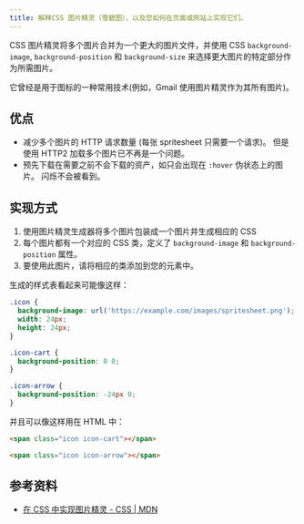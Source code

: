 ```yaml
---
title: 解释CSS 图片精灵（雪碧图），以及您如何在页面或网站上实现它们。
---
```


CSS 图片精灵将多个图片合并为一个更大的图片文件，并使用 CSS `background-image`, `background-position` 和 `background-size` 来选择更大图片的特定部分作为所需图片。

它曾经是用于图标的一种常用技术(例如，Gmail 使用图片精灵作为其所有图片)。

## 优点

- 减少多个图片的 HTTP 请求数量 (每张 spritesheet 只需要一个请求)。 但是使用 HTTP2 加载多个图片已不再是一个问题。
- 预先下载在需要之前不会下载的资产，如只会出现在 `:hover` 伪状态上的图片。 闪烁不会被看到。

## 实现方式

1.  使用图片精灵生成器将多个图片包装成一个图片并生成相应的 CSS
2.  每个图片都有一个对应的 CSS 类，定义了 `background-image` 和 `background-position` 属性。
3.  要使用此图片，请将相应的类添加到您的元素中。

生成的样式表看起来可能像这样：

```css
.icon {
  background-image: url('https://example.com/images/spritesheet.png');
  width: 24px;
  height: 24px;
}

.icon-cart {
  background-position: 0 0;
}

.icon-arrow {
  background-position: -24px 0;
}
```

并且可以像这样用在 HTML 中：

```html
<span class="icon icon-cart"></span>

<span class="icon icon-arrow"></span>
```

## 参考资料

- [在 CSS 中实现图片精灵 - CSS | MDN](https://developer.mozilla.org/en-US/docs/Web/CSS/CSS_Images/Implementing_image_sprites_in_CSS)
